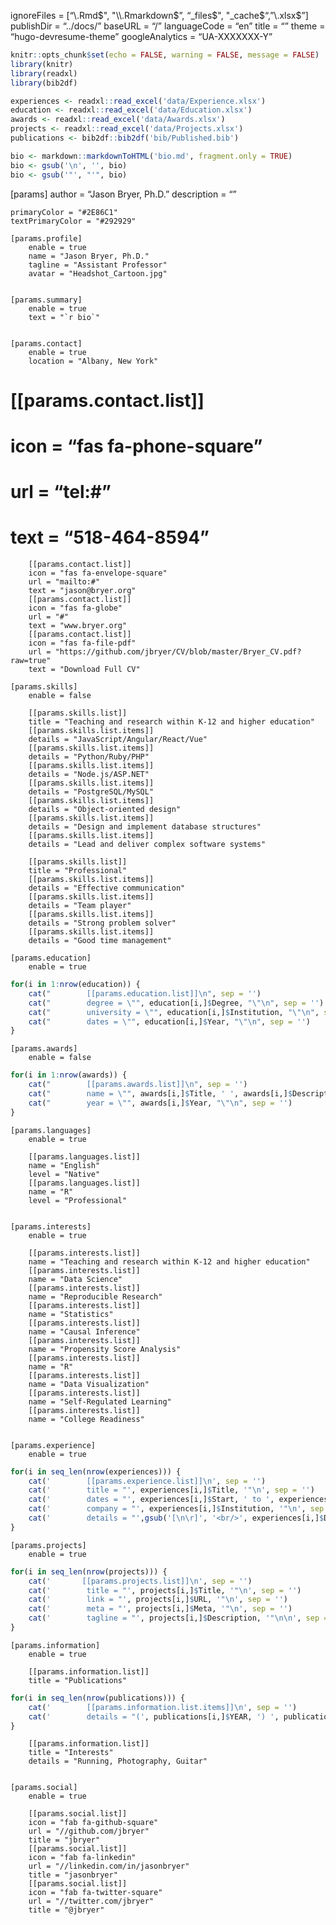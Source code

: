 ignoreFiles = ["\\.Rmd$", "\\.Rmarkdown$", "_files$", "_cache$", "\\.xlsx$"]
publishDir = "../docs/"
baseURL = "/"
languageCode = "en"
title = ""
theme = "hugo-devresume-theme"
googleAnalytics = "UA-XXXXXXX-Y"

```r
knitr::opts_chunk$set(echo = FALSE, warning = FALSE, message = FALSE)
library(knitr)
library(readxl)
library(bib2df)

experiences <- readxl::read_excel('data/Experience.xlsx')
education <- readxl::read_excel('data/Education.xlsx')
awards <- readxl::read_excel('data/Awards.xlsx')
projects <- readxl::read_excel('data/Projects.xlsx')
publications <- bib2df::bib2df('bib/Published.bib')

bio <- markdown::markdownToHTML('bio.md', fragment.only = TRUE)
bio <- gsub('\n', '', bio)
bio <- gsub('"', "'", bio)
```

[params]
    author = "Jason Bryer, Ph.D."
    description = ""

    primaryColor = "#2E86C1"
    textPrimaryColor = "#292929"

    [params.profile]
        enable = true
        name = "Jason Bryer, Ph.D."
        tagline = "Assistant Professor"
        avatar = "Headshot_Cartoon.jpg"


    [params.summary]
        enable = true
        text = "`r bio`"


    [params.contact]
        enable = true
        location = "Albany, New York"

#        [[params.contact.list]]
#        icon = "fas fa-phone-square"
#        url = "tel:#"
#        text = "518-464-8594"
        [[params.contact.list]]
        icon = "fas fa-envelope-square"
        url = "mailto:#"
        text = "jason@bryer.org"
        [[params.contact.list]]
        icon = "fas fa-globe"
        url = "#"
        text = "www.bryer.org"
        [[params.contact.list]]
        icon = "fas fa-file-pdf"
        url = "https://github.com/jbryer/CV/blob/master/Bryer_CV.pdf?raw=true"
        text = "Download Full CV"

    [params.skills]
        enable = false

        [[params.skills.list]]
        title = "Teaching and research within K-12 and higher education"
        [[params.skills.list.items]]
        details = "JavaScript/Angular/React/Vue"
        [[params.skills.list.items]]
        details = "Python/Ruby/PHP"
        [[params.skills.list.items]]
        details = "Node.js/ASP.NET"
        [[params.skills.list.items]]
        details = "PostgreSQL/MySQL"
        [[params.skills.list.items]]
        details = "Object-oriented design"
        [[params.skills.list.items]]
        details = "Design and implement database structures"
        [[params.skills.list.items]]
        details = "Lead and deliver complex software systems"

        [[params.skills.list]]
        title = "Professional"
        [[params.skills.list.items]]
        details = "Effective communication"
        [[params.skills.list.items]]
        details = "Team player"
        [[params.skills.list.items]]
        details = "Strong problem solver"
        [[params.skills.list.items]]
        details = "Good time management"

    [params.education]
        enable = true

```r
for(i in 1:nrow(education)) {
    cat("        [[params.education.list]]\n", sep = '')
    cat("        degree = \"", education[i,]$Degree, "\"\n", sep = '')
    cat("        university = \"", education[i,]$Institution, "\"\n", sep = '')
    cat("        dates = \"", education[i,]$Year, "\"\n", sep = '')
}
```

    [params.awards]
        enable = false

```r
for(i in 1:nrow(awards)) {
	cat("        [[params.awards.list]]\n", sep = '')
	cat("        name = \"", awards[i,]$Title, ' ', awards[i,]$Description, "\"\n", sep = '')
	cat("        year = \"", awards[i,]$Year, "\"\n", sep = '')
}
```

    [params.languages]
        enable = true

        [[params.languages.list]]
        name = "English"
        level = "Native"
        [[params.languages.list]]
        name = "R"
        level = "Professional"


    [params.interests]
        enable = true

        [[params.interests.list]]
        name = "Teaching and research within K-12 and higher education"
        [[params.interests.list]]
        name = "Data Science"
        [[params.interests.list]]
        name = "Reproducible Research"
        [[params.interests.list]]
        name = "Statistics"
        [[params.interests.list]]
        name = "Causal Inference"
        [[params.interests.list]]
        name = "Propensity Score Analysis"
        [[params.interests.list]]
        name = "R"
        [[params.interests.list]]
        name = "Data Visualization"
        [[params.interests.list]]
        name = "Self-Regulated Learning"
        [[params.interests.list]]
        name = "College Readiness"


    [params.experience]
        enable = true

```r
for(i in seq_len(nrow(experiences))) {
	cat('        [[params.experience.list]]\n', sep = '')
	cat('        title = "', experiences[i,]$Title, '"\n', sep = '')
	cat('        dates = "', experiences[i,]$Start, ' to ', experiences[i,]$End, '"\n', sep = '')
	cat('        company = "', experiences[i,]$Institution, '"\n', sep = '')
	cat('        details = "',gsub('[\n\r]', '<br/>', experiences[i,]$Description), '"\n\n', sep = '')
}
```


    [params.projects]
        enable = true

```r
for(i in seq_len(nrow(projects))) {
	cat('       [[params.projects.list]]\n', sep = '')
	cat('        title = "', projects[i,]$Title, '"\n', sep = '')
	cat('        link = "', projects[i,]$URL, '"\n', sep = '')
	cat('        meta = "', projects[i,]$Meta, '"\n', sep = '')
	cat('        tagline = "', projects[i,]$Description, '"\n\n', sep = '')
}
```


    [params.information]
        enable = true

        [[params.information.list]]
        title = "Publications"
```r
for(i in seq_len(nrow(publications))) {
	cat('        [[params.information.list.items]]\n', sep = '')
	cat('        details = "(', publications[i,]$YEAR, ') ', publications[i,]$TITLE, '"\n', sep = '')
}
```

        [[params.information.list]]
        title = "Interests"
        details = "Running, Photography, Guitar"


    [params.social]
        enable = true

        [[params.social.list]]
        icon = "fab fa-github-square"
        url = "//github.com/jbryer"
        title = "jbryer"
        [[params.social.list]]
        icon = "fab fa-linkedin"
        url = "//linkedin.com/in/jasonbryer"
        title = "jasonbryer"
        [[params.social.list]]
        icon = "fab fa-twitter-square"
        url = "//twitter.com/jbryer"
        title = "@jbryer"

